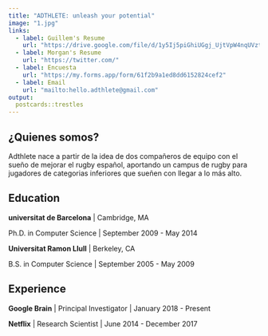 ```yaml
---
title: "ADTHLETE: unleash your potential"
image: "1.jpg"
links:
  - label: Guillem's Resume
    url: "https://drive.google.com/file/d/1y5Ij5piGhiUGgj_UjtVpW4nqUVzt50Z9/view?usp=sharing"
  - label: Morgan's Resume
    url: "https://twitter.com/"
  - label: Encuesta
    url: "https://my.forms.app/form/61f2b9a1ed8dd6152824cef2"
  - label: Email
    url: "mailto:hello.adthlete@gmail.com"
output:
  postcards::trestles
---
```

 
## ¿Quienes somos?

Adthlete nace a partir de la idea de dos compañeros de equipo con el sueño de mejorar el rugby español, aportando un campus de rugby para jugadores de categorias inferiores que sueñen con llegar a lo más alto.


## Education

**universitat de Barcelona** | Cambridge, MA

Ph.D. in Computer Science | September 2009 - May 2014

**Universitat Ramon Llull** | Berkeley, CA

B.S. in Computer Science | September 2005 - May 2009

## Experience

**Google Brain** | Principal Investigator | January 2018 - Present

**Netflix** | Research Scientist | June 2014 - December 2017
